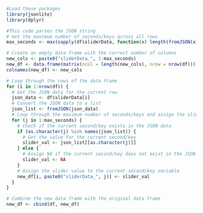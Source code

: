 

```r
#Load these packages
library(jsonlite)
library(dplyr)
```



```r
#This code parses the JSON string
# Get the maximum number of seconds/keys across all rows
max_seconds <- max(sapply(df$sliderData, function(x) length(fromJSON(x))))

# Create an empty data frame with the correct number of columns 
new_cols <- paste0("sliderData_", 1:max_seconds)
new_df <- data.frame(matrix(ncol = length(new_cols), nrow = nrow(df)))
colnames(new_df) <- new_cols

# Loop through the rows of the data frame
for (i in 1:nrow(df)) {
  # Get the JSON data for the current row
  json_data <- df$sliderData[i]
  # Convert the JSON data to a list
  json_list <- fromJSON(json_data)
  # Loop through the maximum number of seconds/keys and assign the slider values to the new variables
  for (j in 1:max_seconds) {
    # Check if the current second/key exists in the JSON data
    if (as.character(j) %in% names(json_list)) {
      # Get the value for the current second/key
      slider_val <- json_list[[as.character(j)]]
    } else {
      # Assign NA if the current second/key does not exist in the JSON data
      slider_val <- NA
    }
    # Assign the slider value to the current second/key variable
    new_df[i, paste0("sliderData_", j)] <- slider_val
  }
}

# Combine the new data frame with the original data frame
new_df <- cbind(df, new_df)


```

